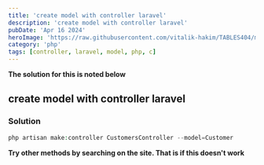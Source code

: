 ```yaml
---
title: 'create model with controller laravel'
description: 'create model with controller laravel'
pubDate: 'Apr 16 2024'
heroImage: 'https://raw.githubusercontent.com/vitalik-hakim/TABLES404/main/error_b/php.png'
category: 'php'
tags: [controller, laravel, model, php, c]
---
```


**The solution for this is noted below**

## create model with controller laravel

### Solution

```php
php artisan make:controller CustomersController --model=Customer
```

**Try other methods by searching on the site. That is if this doesn't work**
